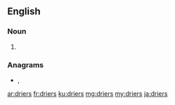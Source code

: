 ==English==

===Noun===
{{head|en|noun plural form}}

# {{plural of|drier|lang=en}}

===Anagrams===
* {{l|en|derris}}, {{l|en|riders}}

[[ar:driers]]
[[fr:driers]]
[[ku:driers]]
[[mg:driers]]
[[my:driers]]
[[ja:driers]]